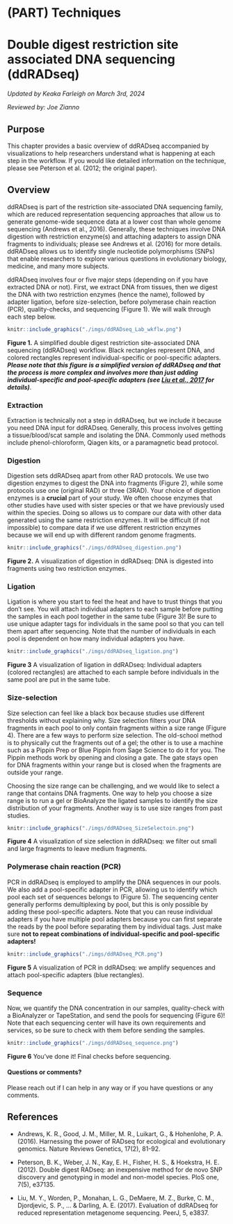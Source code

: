 # (PART) Techniques {-}
# Double digest restriction site associated DNA sequencing (ddRADseq)

*Updated by Keaka Farleigh on March 3rd, 2024*

*Reviewed by: Joe Zianno*

## Purpose

This chapter provides a basic overview of ddRADseq accompanied by visualizations to help researchers understand what is happening at each step in the workflow. If you would like detailed information on the technique, please see Peterson et al. (2012; the original paper).   

## Overview

ddRADseq is part of the restriction site-associated DNA sequencing family, which are reduced representation sequencing approaches that allow us to generate genome-wide sequence data at a lower cost than whole genome sequencing (Andrews et al., 2016). Generally, these techniques involve DNA digestion with restriction enzyme(s) and attaching adapters to assign DNA fragments to individuals; please see Andrews et al. (2016) for more details. ddRADseq allows us to identify single nucleotide polymorphisms (SNPs) that enable researchers to explore various questions in evolutionary biology, medicine, and many more subjects.

ddRADseq involves four or five major steps (depending on if you have extracted DNA or not). First, we extract DNA from tissues, then we digest the DNA with two restriction enzymes (hence the name), followed by adapter ligation, before size-selection, before polymerase chain reaction (PCR), quality-checks, and sequencing (Figure 1). We will walk through each step below.   


```r
knitr::include_graphics("./imgs/ddRADseq_Lab_wkflw.png")
```

**Figure 1.** A simplified double digest restriction site-associated DNA sequencing (ddRADseq) workflow. Black rectangles represent DNA, and colored rectangles represent individual-specific or pool-specific adapters. ***Please note that this figure is a _simplified_ version of ddRADseq and that the process is more complex and involves more than just adding individual-specific and pool-specific adapters (see [Liu et al., 2017](https://peerj.com/articles/3837/) for details)***. 

### Extraction

Extraction is technically not a step in ddRADseq, but we include it because you need DNA input for ddRADseq. Generally, this process involves getting a tissue/blood/scat sample and isolating the DNA. Commonly used methods include phenol-chloroform, Qiagen kits, or a paramagnetic bead protocol. 

### Digestion

Digestion sets ddRADseq apart from other RAD protocols. We use two digestion enzymes to digest the DNA into fragments (Figure 2), while some protocols use one (original RAD) or three (3RAD). Your choice of digestion enzymes is a **crucial** part of your study. We often choose enzymes that other studies have used with sister species or that we have previously used within the species. Doing so allows us to compare our data with other data generated using the same restriction enzymes. It will be difficult (if not impossible) to compare data if we use different restriction enzymes because we will end up with different random genome fragments.  

```r
knitr::include_graphics("./imgs/ddRADseq_digestion.png")
```

**Figure 2.** A visualization of digestion in ddRADseq: DNA is digested into fragments using two restriction enzymes.  


### Ligation

Ligation is where you start to feel the heat and have to trust things that you don't see. You will attach individual adapters to each sample before putting the samples in each pool together in the same tube (Figure 3)! Be sure to use unique adapter tags for individuals in the same pool so that you can tell them apart after sequencing. Note that the number of individuals in each pool is dependent on how many individual adapters you have. 

```r
knitr::include_graphics("./imgs/ddRADseq_ligation.png")
```

**Figure 3** A visualization of ligation in ddRADseq: Individual adapters (colored rectangles) are attached to each sample before individuals in the same pool are put in the same tube.  


### Size-selection

Size selection can feel like a black box because studies use different thresholds without explaining why. Size selection filters your DNA fragments in each pool to only contain fragments within a size range (Figure 4). There are a few ways to perform size selection. The old-school method is to physically cut the fragments out of a gel; the other is to use a machine such as a Pippin Prep or Blue Pippin from Sage Science to do it for you. The Pippin methods work by opening and closing a gate. The gate stays open for DNA fragments within your range but is closed when the fragments are outside your range. 

Choosing the size range can be challenging, and we would like to select a range that contains DNA fragments. One way to help you choose a size range is to run a gel or BioAnalyze the ligated samples to identify the size distribution of your fragments. Another way is to use size ranges from past studies.

```r
knitr::include_graphics("./imgs/ddRADseq_SizeSelectoin.png")
```

**Figure 4** A visualization of size selection in ddRADseq: we filter out small and large fragments to leave medium fragments.   

### Polymerase chain reaction (PCR)

PCR in ddRADseq is employed to amplify the DNA sequences in our pools. We also add a pool-specific adapter in PCR, allowing us to identify which pool each set of sequences belongs to (Figure 5). The sequencing center generally performs demultiplexing by pool, but this is only possible by adding these pool-specific adapters. Note that you can reuse individual adapters if you have multiple pool adapters because you can first separate the reads by the pool before separating them by individual tags. Just make sure **not to repeat combinations of individual-specific and pool-specific adapters!**

```r
knitr::include_graphics("./imgs/ddRADseq_PCR.png")
```

**Figure 5** A visualization of PCR in ddRADseq: we amplify sequences and attach pool-specific adapters (blue rectangles). 

### Sequence

Now, we quantify the DNA concentration in our samples, quality-check with a BioAnalyzer or TapeStation, and send the pools for sequencing (Figure 6)! Note that each sequencing center will have its own requirements and services, so be sure to check with them before sending the samples.

```r
knitr::include_graphics("./imgs/ddRADseq_sequence.png")
```

**Figure 6** You've done it! Final checks before sequencing. 

#### Questions or comments?

Please reach out if I can help in any way or if you have questions or any comments. 

## References 
  
  - Andrews, K. R., Good, J. M., Miller, M. R., Luikart, G., & Hohenlohe, P. A. (2016). Harnessing the power of RADseq for              ecological and evolutionary genomics. Nature Reviews Genetics, 17(2), 81-92.

  - Peterson, B. K., Weber, J. N., Kay, E. H., Fisher, H. S., & Hoekstra, H. E. (2012). Double digest RADseq: an inexpensive            method for de novo SNP discovery and genotyping in model and non-model species. PloS one, 7(5), e37135.
  
  - Liu, M. Y., Worden, P., Monahan, L. G., DeMaere, M. Z., Burke, C. M., Djordjevic, S. P., ... & Darling, A. E. (2017).               Evaluation of ddRADseq for reduced representation metagenome sequencing. PeerJ, 5, e3837.



